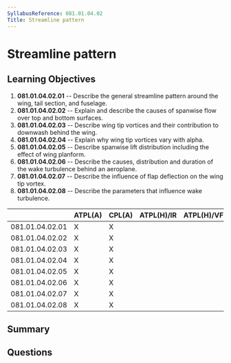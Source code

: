 ```yaml
---
SyllabusReference: 081.01.04.02
Title: Streamline pattern
---
```


# Streamline pattern

## Learning Objectives

1. **081.01.04.02.01** -- Describe the general streamline pattern around the
   wing, tail section, and fuselage.
2. **081.01.04.02.02** -- Explain and describe the causes of spanwise flow over
   top and bottom surfaces.
3. **081.01.04.02.03** -- Describe wing tip vortices and their contribution to
   downwash behind the wing.
4. **081.01.04.02.04** -- Explain why wing tip vortices vary with alpha.
5. **081.01.04.02.05** -- Describe spanwise lift distribution including the
   effect of wing planform.
6. **081.01.04.02.06** -- Describe the causes, distribution and duration of the
   wake turbulence behind an aeroplane.
7. **081.01.04.02.07** -- Describe the influence of flap deflection on the wing
   tip vortex.
8. **081.01.04.02.08** -- Describe the parameters that influence wake
   turbulence.

|                 | ATPL(A) | CPL(A) | ATPL(H)/IR | ATPL(H)/VFR | CPL(H) | IR  | CBIR(A) |
| --------------- | ------- | ------ | ---------- | ----------- | ------ | --- | ------- |
| 081.01.04.02.01 | X       | X      |            |             |        |     |         |
| 081.01.04.02.02 | X       | X      |            |             |        |     |         |
| 081.01.04.02.03 | X       | X      |            |             |        |     |         |
| 081.01.04.02.04 | X       | X      |            |             |        |     |         |
| 081.01.04.02.05 | X       | X      |            |             |        |     |         |
| 081.01.04.02.06 | X       | X      |            |             |        |     |         |
| 081.01.04.02.07 | X       | X      |            |             |        |     |         |
| 081.01.04.02.08 | X       | X      |            |             |        |     |         |

## Summary

## Questions
